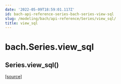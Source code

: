 ```yaml
---
date: '2022-05-09T18:59:01.117Z'
id: bach-api-reference-series-bach-series-view-sql
slug: /modeling/bach/api-reference/Series/view_sql/
title: view_sql
---
```


# bach.Series.view_sql

<div className="method">

<h2 className="signature-method"><span className="additional-name">Series.</span><span className="name">view_sql(</span><small className="parameter-list"></small>)</h2>


&#8203;<span className="view-source">[[source]](https://github.com/objectiv/objectiv-analytics/blob/main/bach/bach/series/series.py)</span>

<div className="content">


</div>


</div>
